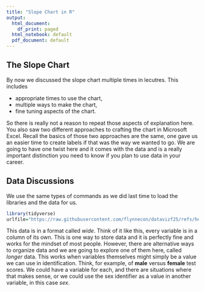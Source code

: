 ```yaml
---
title: "Slope Chart in R"
output:
  html_document:
    df_print: paged
  html_notebook: default
  pdf_document: default
---
```


## The Slope Chart
By now we discussed the slope chart multiple times in lecutres. 
This includes

* appropriate times to use the chart,
* multiple ways to make the chart,
* fine tuning aspects of the chart. 

So there is really not a reason to repeat those aspects of explanation here.
You also saw two different approaches to crafting the chart in Microsoft Excel. 
Recall the basics of those two approaches are the same, one gave us an easier time to create labels if that was the way we wanted to go. 
We are going to have one twist here and it comes with the data and is a really important distinction you need to know if you plan to use data in your career. 

## Data Discussions
We use the same types of commands as we did last time to load the libraries and the data for us. 

```r
library(tidyverse)
urlfile="https://raw.githubusercontent.com/flynnecon/datavizf25/refs/heads/main/data/birth_rates_370f25.csv"
```




This data is in a format called *wide*.
Think of it like this, every variable is in a column of its own.
This is one way to store data and it is perfectly fine and works for the mindset of most people.
However, there are alternative ways to organize data and we are going to explore one of them here, called *longer* data. 
This works when variables themselves might simply be a value we can use in identification. 
Think, for example, of **male** versus **female** test scores. 
We could have a variable for each, and there are situations where that makes sense, or we could use the sex identifier as a value in another variable, in this case *sex*. 


